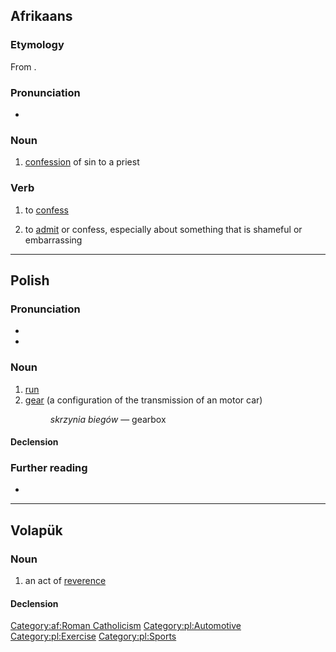 ==Afrikaans==

===Etymology===
From {{inh|af|nl|biecht}}.

===Pronunciation===
* {{IPA|/ˈbiχ/|lang=af}}

===Noun===
{{af-noun|biegte}}

# {{lb|af|religion}} [[confession]] of sin to a priest

===Verb===
{{af-verb}}

# {{lb|af|religion}} to [[confess]]
# to [[admit]] or confess, especially about something that is shameful or embarrassing

[[Category:af:Roman Catholicism]]

----

==Polish==

===Pronunciation===
* {{pl-IPA}}
* {{audio|pl-bieg.ogg|audio|lang=pl}}

===Noun===
{{pl-noun|m-in}}

# [[run]]
# [[gear]] (a configuration of the transmission of an motor car)
#: ''skrzynia biegów'' — gearbox

====Declension====
{{pl-decl-noun-m-in}}

===Further reading===
* {{R:PWN}}

[[Category:pl:Automotive]]
[[Category:pl:Exercise]]
[[Category:pl:Sports]]

----

==Volapük==

===Noun===
{{vo-noun}}

# an act of [[reverence]]

====Declension====
{{vo-decl-noun}}